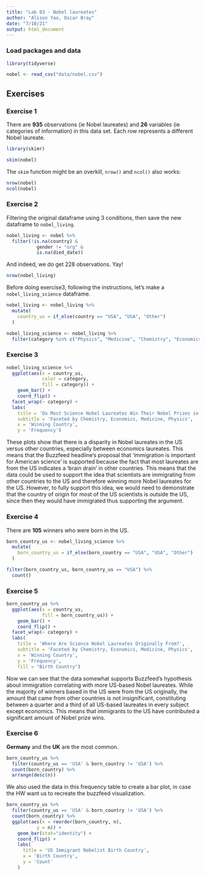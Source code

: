 ```yaml
---
title: "Lab 03 - Nobel laureates"
author: "Alison Yao, Oscar Bray"
date: "7/10/21"
output: html_document
---
```


### Load packages and data

```r
library(tidyverse) 
```

```r
nobel <- read_csv("data/nobel.csv")
```

## Exercises

### Exercise 1

There are **935** observations (ie Nobel laureates) and **26** variables (ie categories of information) in this data set. Each row represents a different Nobel laureate.

```r
library(skimr)
```

```r
skim(nobel)
```

The `skim` function might be an overkill, `nrow()` and `ncol()` also works:

```r
nrow(nobel)
ncol(nobel)
```


### Exercise 2

Filtering the original dataframe using 3 conditions, then save the new dataframe to `nobel_living`.

```r
nobel_living <- nobel %>% 
  filter(!is.na(country) &
           gender != "org" & 
           is.na(died_date))
```

And indeed, we do get 228 observations. Yay!

```r
nrow(nobel_living)
```

Before doing exercise3, following the instructions, let's make a `nobel_living_science` dataframe.

```r
nobel_living <- nobel_living %>%
  mutate(
    country_us = if_else(country == "USA", "USA", "Other")
  )
```

```r
nobel_living_science <- nobel_living %>%
  filter(category %in% c("Physics", "Medicine", "Chemistry", "Economics"))
```


### Exercise 3

```r
nobel_living_science %>% 
  ggplot(aes(x = country_us,
             color = category,
             fill = category)) +
    geom_bar() +
    coord_flip() +
  facet_wrap(~ category) + 
  labs(
    title = 'Do Most Science Nobel Laureates Win Their Nobel Prizes in the US?',
    subtitle = 'Faceted by Chemistry, Economics, Medicine, Physics',
    x = 'Winning Country',
    y = 'Frequency')
```


These plots show that there is a disparity in Nobel laureates in the US versus other countries, especially between economics laureates. This means that the Buzzfeed headline's proposal that 'immigration is important for American science' is supported because the fact that most laureates are from the US indicates a 'brain drain' in other countries. This means that the data could be used to support the idea that scientists are immigrating from other countries to the US and therefore winning more Nobel laureates for the US. However, to fully support this idea, we would need to demonstrate that the country of origin for most of the US scientists is outside the US, since then they would have immigrated thus supporting the argument.

### Exercise 4

There are **105** winners who were born in the US.

```r
born_country_us <- nobel_living_science %>%  
  mutate(
    born_country_us = if_else(born_country == "USA", "USA", "Other")
  )
```

```r
filter(born_country_us, born_country_us == "USA") %>% 
  count()
```

### Exercise 5

```r
born_country_us %>% 
  ggplot(aes(x = country_us, 
             fill = born_country_us)) +
    geom_bar() +
    coord_flip() +
  facet_wrap(~ category) +
  labs(
    title = 'Where Are Science Nobel Laureates Originally From?',
    subtitle = 'Faceted by Chemistry, Economics, Medicine, Physics',
    x = 'Winning Country',
    y = 'Frequency', 
    fill = "Birth Country")
```

Now we can see that the data somewhat supports Buzzfeed's hypothesis about immigration correlating with more US-based Nobel laureates. While the majority of winners based in the US were from the US originally, the amount that came from other countries is not insignificant, constituting between a quarter and a third of all US-based laureates in every subject except economics. This means that immigrants to the US have contributed a significant amount of Nobel prize wins.

### Exercise 6

**Germany** and the **UK** are the most common.

```r
born_country_us %>% 
  filter(country_us == 'USA' & born_country != 'USA') %>% 
  count(born_country) %>% 
  arrange(desc(n))
```

We also used the data in this frequency table to create a bar plot, in case the HW want us to recreate the buzzfeed visualization.

```r
born_country_us %>% 
  filter(country_us == 'USA' & born_country != 'USA') %>% 
  count(born_country) %>% 
  ggplot(aes(x = reorder(born_country, n), 
           y = n)) + 
    geom_bar(stat="identity") + 
    coord_flip() +
    labs(
      title = 'US Immigrant Nobelist Birth Country',
      x = 'Birth Country',
      y = 'Count'
    )
```